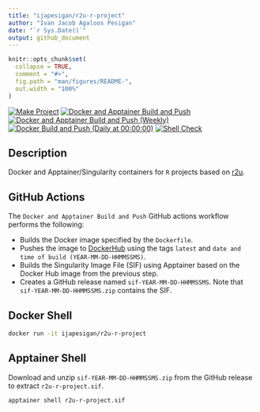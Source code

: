 ```yaml
---
title: "ijapesigan/r2u-r-project"
author: "Ivan Jacob Agaloos Pesigan"
date: "`r Sys.Date()`"
output: github_document
---
```


<!-- README.md is generated from .setup/readme/README.Rmd. Please edit that file -->

```r
knitr::opts_chunk$set(
  collapse = TRUE,
  comment = "#>",
  fig.path = "man/figures/README-",
  out.width = "100%"
)
```

<!-- badges: start -->
[![Make Project](https://github.com/ijapesigan/docker-r2u-r-project/actions/workflows/make.yml/badge.svg)](https://github.com/ijapesigan/docker-r2u-r-project/actions/workflows/make.yml)
[![Docker and Apptainer Build and Push](https://github.com/ijapesigan/docker-r2u-r-project/actions/workflows/docker-apptainer-build-push.yml/badge.svg)](https://github.com/ijapesigan/docker-r2u-r-project/actions/workflows/docker-apptainer-build-push.yml)
[![Docker and Apptainer Build and Push (Weekly)](https://github.com/ijapesigan/docker-r2u-r-project/actions/workflows/docker-apptainer-build-push-weekly.yml/badge.svg)](https://github.com/ijapesigan/docker-r2u-r-project/actions/workflows/docker-apptainer-build-push-weekly.yml)
[![Docker Build and Push (Daily at 00:00:00)](https://github.com/ijapesigan/docker-r2u-r-project/actions/workflows/docker-build-push-daily-rocker.yml/badge.svg)](https://github.com/ijapesigan/docker-r2u-r-project/actions/workflows/docker-build-push-daily-rocker.yml)
[![Shell Check](https://github.com/ijapesigan/docker-r2u-r-project/actions/workflows/shellcheck.yml/badge.svg)](https://github.com/ijapesigan/docker-r2u-r-project/actions/workflows/shellcheck.yml)
<!-- badges: end -->

## Description

Docker and Apptainer/Singularity containers for `R` projects based on [r2u](https://github.com/eddelbuettel/r2u/).

## GitHub Actions

The `Docker and Apptainer Build and Push` GitHub actions workflow performs the following:

- Builds the Docker image specified by the `Dockerfile`.
- Pushes the image to [DockerHub](https://hub.docker.com/repository/docker/ijapesigan/r2u-r-project/general) using the tags `latest` and `date and time of build (YEAR-MM-DD-HHMMSSMS)`.
- Builds the Singularity Image File (SIF) using Apptainer based on the Docker Hub image from the previous step.
- Creates a GitHub release named `sif-YEAR-MM-DD-HHMMSSMS`. Note that `sif-YEAR-MM-DD-HHMMSSMS.zip` contains the SIF. 

## Docker Shell

```bash
docker run -it ijapesigan/r2u-r-project
```

## Apptainer Shell

Download and unzip `sif-YEAR-MM-DD-HHMMSSMS.zip` from the GitHub release to extract `r2u-r-project.sif`.

```bash
apptainer shell r2u-r-project.sif
```
